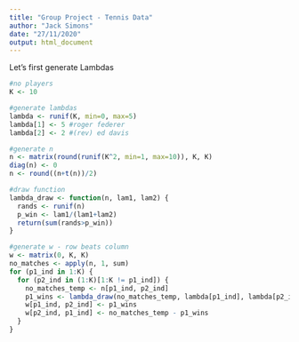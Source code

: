 ```yaml
---
title: "Group Project - Tennis Data"
author: "Jack Simons"
date: "27/11/2020"
output: html_document
---
```


Let's first generate Lambdas

```r
#no players
K <- 10

#generate lambdas
lambda <- runif(K, min=0, max=5)
lambda[1] <- 5 #roger federer
lambda[2] <- 2 #(rev) ed davis

#generate n
n <- matrix(round(runif(K^2, min=1, max=10)), K, K)
diag(n) <- 0
n <- round((n+t(n))/2)

#draw function
lambda_draw <- function(n, lam1, lam2) {
  rands <- runif(n)
  p_win <- lam1/(lam1+lam2)
  return(sum(rands>p_win))
}

#generate w - row beats column
w <- matrix(0, K, K)
no_matches <- apply(n, 1, sum)
for (p1_ind in 1:K) {
  for (p2_ind in (1:K)[1:K != p1_ind]) {
    no_matches_temp <- n[p1_ind, p2_ind]
    p1_wins <- lambda_draw(no_matches_temp, lambda[p1_ind], lambda[p2_ind])
    w[p1_ind, p2_ind] <- p1_wins
    w[p2_ind, p1_ind] <- no_matches_temp - p1_wins
  }
}


```

